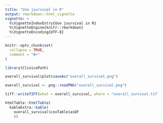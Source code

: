 ```yaml
---
title: "Use jsurvival in R"
output: rmarkdown::html_vignette
vignette: >
  %\VignetteIndexEntry{Use jsurvival in R}
  %\VignetteEngine{knitr::rmarkdown}
  %\VignetteEncoding{UTF-8}
---
```


```r
knitr::opts_chunk$set(
  collapse = TRUE,
  comment = "#>"
)
```

```r
library(ClinicoPath)
```


```r
overall_survival$plot$saveAs("overall_survival.png")

overall_survival <- png::readPNG("overall_survival.png")

tiff::writeTIFF(what = overall_survival, where = "overall_survival.tiff", compression = "none")
```
 
 


```r
htmlTable::htmlTable(
  kableExtra::kable(
    overall_survival$coxTable$asDF
    ))


```


